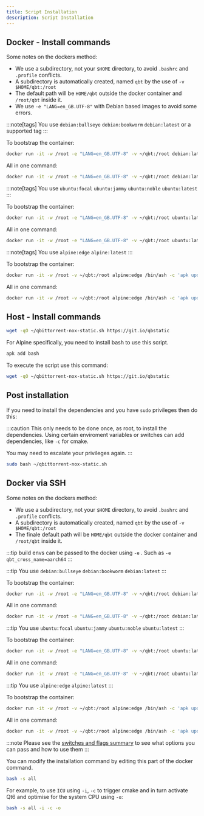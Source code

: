 ```yaml
---
title: Script Installation
description: Script Installation
---
```



## Docker - Install commands

<Tabs>
<TabItem value="Notes" label="Notes">

Some notes on the dockers method:

- We use a subdirectory, not your `$HOME` directory, to avoid `.bashrc` and `.profile` conflicts.
- A subdirectory is automatically created, named `qbt` by the use of `-v $HOME/qbt:/root`
- The default path will be `HOME/qbt` outside the docker container and `/root/qbt` inside it.
- We use `-e "LANG=en_GB.UTF-8"` with Debian based images to avoid some errors.

</TabItem>
<TabItem value="Debian Linux" label="Debian">

:::note[tags]
You use `debian:bullseye` `debian:bookworm` `debian:latest` or a supported tag
:::

To bootstrap the container:

```bash
docker run -it -w /root -e "LANG=en_GB.UTF-8" -v ~/qbt:/root debian:latest /bin/bash -c 'apt update && apt install -y curl && curl -sL git.io/qbstatic && bash'
```

All in one command:

```bash
docker run -it -w /root -e "LANG=en_GB.UTF-8" -v ~/qbt:/root debian:latest /bin/bash -c 'apt update && apt install -y curl && curl -sL git.io/qbstatic | bash -s all'
```

</TabItem>
<TabItem value="Ubuntu Linux" label="Ubuntu">

:::note[tags]
You use `ubuntu:focal` `ubuntu:jammy` `ubuntu:noble` `ubuntu:latest`
:::

To bootstrap the container:

```bash
docker run -it -w /root -e "LANG=en_GB.UTF-8" -v ~/qbt:/root ubuntu:latest /bin/bash -c 'apt update && apt install -y curl && bash'
```

All in one command:

```bash
docker run -it -w /root -e "LANG=en_GB.UTF-8" -v ~/qbt:/root ubuntu:latest /bin/bash -c 'apt update && apt install -y curl && curl -sL git.io/qbstatic | bash -s all'
```

</TabItem>
<TabItem value="Alpine Linux" label="Alpine">

:::note[tags]
You use `alpine:edge` `alpine:latest`
:::

To bootstrap the container:

```bash
docker run -it -w /root -v ~/qbt:/root alpine:edge /bin/ash -c 'apk update && apk add bash curl && bash'
```

All in one command:

```bash
docker run -it -w /root -v ~/qbt:/root alpine:edge /bin/ash -c 'apk update && apk add bash curl && curl -sL git.io/qbstatic | bash -s all'
```
</TabItem>
</Tabs>

## Host - Install commands

<Tabs>
<TabItem value="Debian" label="Debian">

```bash
wget -qO ~/qbittorrent-nox-static.sh https://git.io/qbstatic
```

</TabItem>
<TabItem value="Alpine" label="Alpine">
For Alpine specifically, you need to install bash to use this script.

```bash
apk add bash
```

To execute the script use this command:

```bash
wget -qO ~/qbittorrent-nox-static.sh https://git.io/qbstatic
```
</TabItem>
</Tabs>

## Post installation

If you need to install the dependencies and you have `sudo` privileges then do this:

:::caution
This only needs to be done once, as root, to install the dependencies. Using certain enviroment variables or switches can add dependencies, like `-c` for cmake.

You may need to escalate your privileges again.
:::

```bash
sudo bash ~/qbittorrent-nox-static.sh
```

## Docker via SSH

Some notes on the dockers method:

- We use a subdirectory, not your `$HOME` directory, to avoid `.bashrc` and `.profile` conflicts.
- A subdirectory is automatically created, named `qbt` by the use of `-v $HOME/qbt:/root`
- The finale default path will be `HOME/qbt` outside the docker container and `/root/qbt` inside it.

:::tip
build envs can be passed to the docker using `-e` . Such as `-e qbt_cross_name=aarch64`
:::

<Tabs>
  <TabItem label="Debian">

:::tip
You use `debian:bullseye` `debian:bookworm` `debian:latest`
:::

To bootstrap the container:

```bash
docker run -it -w /root -e "LANG=en_GB.UTF-8" -v ~/qbt:/root debian:latest /bin/bash -c 'apt update && apt install -y curl && bash'
```

All in one command:

```bash
docker run -it -w /root -e "LANG=en_GB.UTF-8" -v ~/qbt:/root debian:latest /bin/bash -c 'apt update && apt install -y curl && curl -sL git.io/qbstatic | bash -s all'
```

</TabItem>

<TabItem label="Ubuntu">

:::tip
You use `ubuntu:focal` `ubuntu:jammy` `ubuntu:noble` `ubuntu:latest`
:::

To bootstrap the container:

```bash
docker run -it -w /root -e "LANG=en_GB.UTF-8" -v ~/qbt:/root ubuntu:latest /bin/bash -c 'apt update && apt install -y curl && bash'
```

All in one command:

```bash
docker run -it -w /root -e "LANG=en_GB.UTF-8" -v ~/qbt:/root ubuntu:latest /bin/bash -c 'apt update && apt install -y curl && curl -sL git.io/qbstatic | bash -s all'
```

</TabItem>

<TabItem label="Alpine">

:::tip
You use `alpine:edge` `alpine:latest`
:::

To bootstrap the container:

```bash
docker run -it -w /root -v ~/qbt:/root alpine:edge /bin/ash -c 'apk update && apk add bash curl && bash'
```

All in one command:

```bash
docker run -it -w /root -v ~/qbt:/root alpine:edge /bin/ash -c 'apk update && apk add bash curl && curl -sL git.io/qbstatic | bash -s all'
```

</TabItem>
</Tabs>

:::note
Please see the [switches and flags summary](/build-help?id=switches-and-flags-summarised) to see what options you can pass and how to use them
:::

You can modify the installation command by editing this part of the docker command.

```bash
bash -s all
```

For example, to use `ICU` using `-i`, `-c` to trigger cmake and in turn activate Qt6 and optimise for the system CPU using `-o`:

```bash
bash -s all -i -c -o
```
